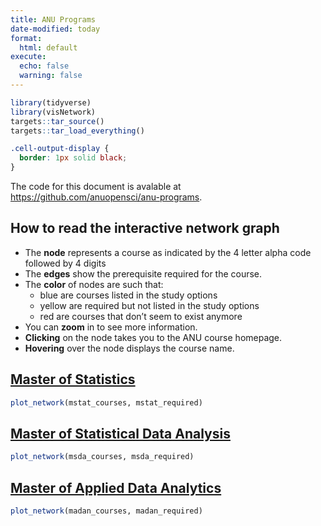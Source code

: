 ```yaml
---
title: ANU Programs
date-modified: today
format: 
  html: default
execute:
  echo: false
  warning: false
---
```


```r
library(tidyverse)
library(visNetwork)
targets::tar_source()
targets::tar_load_everything()
```

```css
.cell-output-display {
  border: 1px solid black;
}
```

The code for this document is avalable at <https://github.com/anuopensci/anu-programs>.

::: callout-note

## How to read the interactive network graph

- The **node** represents a course as indicated by the 4 letter alpha code followed by 4 digits
- The **edges** show the prerequisite required for the course.
- The **color** of nodes are such that:
  - blue are courses listed in the study options 
  - yellow are required but not listed in the study options
  - red are courses that don't seem to exist anymore
- You can **zoom** in to see more information.
- **Clicking** on the node takes you to the ANU course homepage.
- **Hovering** over the node displays the course name.

:::

## [Master of Statistics](https://programsandcourses.anu.edu.au/2024/program/MSTAT)


```r
plot_network(mstat_courses, mstat_required) 
```

## [Master of Statistical Data Analysis](https://programsandcourses.anu.edu.au/2024/program/MSDA)

```r
plot_network(msda_courses, msda_required) 
```


## [Master of Applied Data Analytics](https://programsandcourses.anu.edu.au/program/madan)


```r
plot_network(madan_courses, madan_required) 
```

